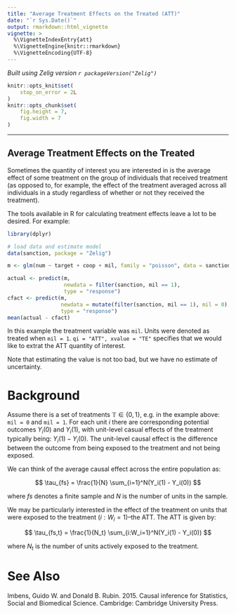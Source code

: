```yaml
---
title: "Average Treatment Effects on the Treated (ATT)"
date: "`r Sys.Date()`"
output: rmarkdown::html_vignette
vignette: >
  %\VignetteIndexEntry{att}
  %\VignetteEngine{knitr::rmarkdown}
  %\VignetteEncoding{UTF-8}
---
```


*Built using Zelig version `r packageVersion("Zelig")`*

```r
knitr::opts_knit$set(
    stop_on_error = 2L
)
knitr::opts_chunk$set(
    fig.height = 7,
    fig.width = 7
)

```
---


Average Treatment Effects on the Treated
----------------------------------------

Sometimes the quantity of interest you are interested in is the average effect of some treatment on the group of individuals that received treatment (as opposed to, for example, the effect of the treatment averaged across all individuals in a study regardless of whether or not they received the treatment). 

The tools available in R for calculating treatment effects leave a lot to be desired. For example: 

```r
library(dplyr)

# load data and estimate model
data(sanction, package = "Zelig")

m <- glm(num ~ target + coop + mil, family = "poisson", data = sanction)

actual <- predict(m,
                  newdata = filter(sanction, mil == 1),
                  type = "response")
cfact <- predict(m,
                 newdata = mutate(filter(sanction, mil == 1), mil = 0),
                 type = "response")
mean(actual - cfact)

```

In this example the treatment variable was `mil`. Units were denoted as treated when `mil = 1`. `qi = "ATT", xvalue = "TE"` specifies that we would like to extrat the ATT quantity of interest.

Note that estimating the value is not too bad, but we have no estimate of uncertainty. 

Background
==========

Assume there is a set of treatments $\mathbb{T} \in \{0,1\}$, e.g. in the example above: `mil = 0` and `mil = 1`. For each unit $i$ there are corresponding potential outcomes $Y_i(0)$ and 
$Y_i(1)$, with unit-level casual effects of the treatment typically being:  $Y_i(1) - Y_i(0)$. The unit-level causal effect is the difference between the outcome from being exposed to the treatment and not being exposed. 

We can think of the average causal effect across the entire population as:

$$
    \tau_{fs} = \frac{1}{N} \sum_{i=1}^N(Y_i(1) - Y_i(0))
$$

where $fs$ denotes a finite sample and $N$ is the number of units in the sample.

We may be particularly interested in the effect of the treatment on units that were exposed to the treatment ($i:W_i = 1$)--the ATT. The ATT is given by:

$$
    \tau_{fs,t} = \frac{1}{N_t} \sum_{i:W_i=1}^N(Y_i(1) - Y_i(0))
$$

where $N_t$ is the number of units actively exposed to the treatment.

See Also
========

Imbens, Guido W. and Donald B. Rubin. 2015. Causal inference for Statistics, 
Social and Biomedical Science. Cambridge: Cambridge University Press.
